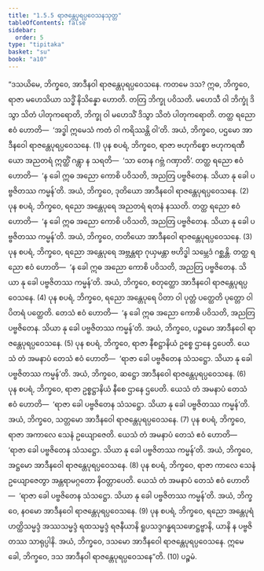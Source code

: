 ```yaml
---
title: "1.5.5 ရာဇန္တေပုရပ္ပဝေသနသုတ္တ"
tableOfContents: false
sidebar:
  order: 5
type: "tipitaka"
basket: "su"
book: "a10"
---
```



<DynamicBreadcrumb />

<Division number="45" book="a10" e="ch" v="17" p="320">

<Paragraph number="309" book="a10">
“ဒသယိမေ, ဘိက္ခဝေ, အာဒီနဝါ ရာဇန္တေပုရပ္ပဝေသနေ. ကတမေ ဒသ? ဣဓ, ဘိက္ခဝေ, ရာဇာ မဟေသိယာ သဒ္ဓိံ နိသိန္နော ဟောတိ. တတြ ဘိက္ခု ပဝိသတိ. မဟေသီ ဝါ ဘိက္ခုံ ဒိသွာ သိတံ ပါတုကရောတိ, ဘိက္ခု ဝါ မဟေသိံ ဒိသွာ သိတံ ပါတုကရောတိ. တတ္ထ ရညော ဧဝံ ဟောတိ—  ‘အဒ္ဓါ ဣမေသံ ကတံ ဝါ ကရိဿန္တိ ဝါ’တိ. အယံ, ဘိက္ခဝေ, ပဌမော အာဒီနဝေါ ရာဇန္တေပုရပ္ပဝေသနေ. (1)
</Paragraph>

<Paragraph number="310" book="a10">
ပုန စပရံ, ဘိက္ခဝေ, ရာဇာ ဗဟုကိစ္စော ဗဟုကရဏီယော အညတရံ ဣတ္ထိံ ဂန္တွာ န သရတိ—  ‘သာ တေန ဂဗ္ဘံ ဂဏှာတိ’. တတ္ထ ရညော ဧဝံ ဟောတိ—  ‘န ခေါ ဣဓ အညော ကောစိ ပဝိသတိ, အညတြ ပဗ္ဗဇိတေန. သိယာ နု ခေါ ပဗ္ဗဇိတဿ ကမ္မန်’တိ. အယံ, ဘိက္ခဝေ, ဒုတိယော အာဒီနဝေါ ရာဇန္တေပုရပ္ပဝေသနေ. (2)
</Paragraph>

<Paragraph number="311" book="a10">
ပုန စပရံ, ဘိက္ခဝေ, ရညော အန္တေပုရေ အညတရံ ရတနံ နဿတိ. တတ္ထ ရညော ဧဝံ ဟောတိ—  ‘န ခေါ ဣဓ အညော ကောစိ ပဝိသတိ, အညတြ ပဗ္ဗဇိတေန. သိယာ နု ခေါ ပဗ္ဗဇိတဿ ကမ္မန်’တိ. အယံ, ဘိက္ခဝေ, တတိယော အာဒီနဝေါ ရာဇန္တေပုရပ္ပဝေသနေ. (3)
</Paragraph>

<Paragraph number="312" book="a10">
ပုန စပရံ, ဘိက္ခဝေ, ရညော အန္တေပုရေ အဗ္ဘန္တရာ ဂုယှမန္တာ ဗဟိဒ္ဓါ သမ္ဘေဒံ ဂစ္ဆန္တိ. တတ္ထ ရညော ဧဝံ ဟောတိ—  ‘န ခေါ ဣဓ အညော ကောစိ ပဝိသတိ, အညတြ ပဗ္ဗဇိတေန. သိယာ နု ခေါ ပဗ္ဗဇိတဿ ကမ္မန်’တိ. အယံ, ဘိက္ခဝေ, စတုတ္ထော အာဒီနဝေါ ရာဇန္တေပုရပ္ပဝေသနေ. (4)
</Paragraph>

<Paragraph number="313" book="a10">
ပုန စပရံ, ဘိက္ခဝေ, ရညော အန္တေပုရေ ပိတာ ဝါ ပုတ္တံ ပတ္ထေတိ ပုတ္တော ဝါ ပိတရံ ပတ္ထေတိ. တေသံ ဧဝံ ဟောတိ—  ‘န ခေါ ဣဓ အညော ကောစိ ပဝိသတိ, အညတြ ပဗ္ဗဇိတေန. သိယာ နု ခေါ ပဗ္ဗဇိတဿ ကမ္မန်’တိ. အယံ, ဘိက္ခဝေ, ပဉ္စမော အာဒီနဝေါ ရာဇန္တေပုရပ္ပဝေသနေ. (5)
</Paragraph>

<Paragraph number="314" book="a10">
ပုန စပရံ, ဘိက္ခဝေ, ရာဇာ နီစဋ္ဌာနိယံ ဥစ္စေ ဌာနေ ဌပေတိ. ယေသံ တံ အမနာပံ တေသံ ဧဝံ ဟောတိ—  ‘ရာဇာ ခေါ ပဗ္ဗဇိတေန သံသဋ္ဌော. သိယာ နု ခေါ ပဗ္ဗဇိတဿ ကမ္မန်’တိ. အယံ, ဘိက္ခဝေ, ဆဋ္ဌော အာဒီနဝေါ ရာဇန္တေပုရပ္ပဝေသနေ. (6)
</Paragraph>

<Paragraph number="315" book="a10">
ပုန စပရံ, ဘိက္ခဝေ, ရာဇာ ဥစ္စဋ္ဌာနိယံ နီစေ ဌာနေ ဌပေတိ. ယေသံ တံ အမနာပံ တေသံ ဧဝံ ဟောတိ—  ‘ရာဇာ ခေါ ပဗ္ဗဇိတေန သံသဋ္ဌော. သိယာ နု ခေါ ပဗ္ဗဇိတဿ ကမ္မန်’တိ. အယံ, ဘိက္ခဝေ, သတ္တမော အာဒီနဝေါ ရာဇန္တေပုရပ္ပဝေသနေ. (7)
</Paragraph>

<Paragraph number="316" book="a10">
ပုန စပရံ, ဘိက္ခဝေ, ရာဇာ အကာလေ သေနံ ဥယျောဇေတိ. ယေသံ တံ အမနာပံ တေသံ ဧဝံ ဟောတိ—  ‘ရာဇာ ခေါ ပဗ္ဗဇိတေန သံသဋ္ဌော. သိယာ နု ခေါ ပဗ္ဗဇိတဿ ကမ္မန်’တိ. အယံ, ဘိက္ခဝေ, အဋ္ဌမော အာဒီနဝေါ ရာဇန္တေပုရပ္ပဝေသနေ. (8)
</Paragraph>

<Paragraph number="317" book="a10">
ပုန စပရံ, ဘိက္ခဝေ, ရာဇာ ကာလေ သေနံ ဥယျောဇေတွာ အန္တရာမဂ္ဂတော နိဝတ္တာပေတိ. ယေသံ တံ အမနာပံ တေသံ ဧဝံ ဟောတိ—  ‘ရာဇာ ခေါ ပဗ္ဗဇိတေန သံသဋ္ဌော. သိယာ နု ခေါ ပဗ္ဗဇိတဿ ကမ္မန်’တိ. အယံ, ဘိက္ခဝေ, နဝမော အာဒီနဝေါ ရာဇန္တေပုရပ္ပဝေသနေ. (9)
</Paragraph>

<Paragraph number="318" book="a10">
ပုန စပရံ, ဘိက္ခဝေ, ရညော အန္တေပုရံ ဟတ္ထိသမ္မဒ္ဒံ အဿသမ္မဒ္ဒံ ရထသမ္မဒ္ဒံ ရဇနီယာနိ ရူပသဒ္ဒဂန္ဓရသဖောဋ္ဌဗ္ဗာနိ, ယာနိ န ပဗ္ဗဇိတဿ သာရုပ္ပါနိ. အယံ, ဘိက္ခဝေ, ဒသမော အာဒီနဝေါ ရာဇန္တေပုရပ္ပဝေသနေ. ဣမေ ခေါ, ဘိက္ခဝေ, ဒသ အာဒီနဝါ ရာဇန္တေပုရပ္ပဝေသနေ”တိ. (10)

</Paragraph>
</Division>

<Paragraph number="319" type="center" book="a10">
ပဉ္စမံ.
</Paragraph>